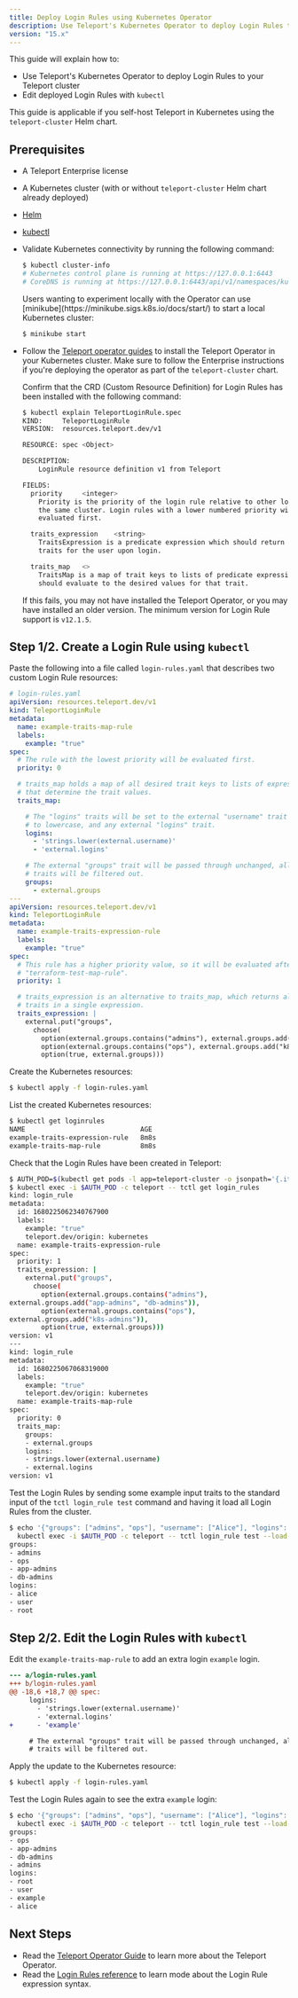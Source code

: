```yaml
---
title: Deploy Login Rules using Kubernetes Operator 
description: Use Teleport's Kubernetes Operator to deploy Login Rules to your cluster
version: "15.x"
---
```


This guide will explain how to:

- Use Teleport's Kubernetes Operator to deploy Login Rules to your Teleport cluster
- Edit deployed Login Rules with `kubectl`

This guide is applicable if you self-host Teleport in Kubernetes using the
`teleport-cluster` Helm chart.

## Prerequisites

- A Teleport Enterprise license

- A Kubernetes cluster (with or without `teleport-cluster` Helm chart already deployed)

- [Helm](https://helm.sh/docs/intro/quickstart/)

- [kubectl](https://kubernetes.io/docs/tasks/tools/)

- Validate Kubernetes connectivity by running the following command:

  ```bash
  $ kubectl cluster-info
  # Kubernetes control plane is running at https://127.0.0.1:6443
  # CoreDNS is running at https://127.0.0.1:6443/api/v1/namespaces/kube-system/services/kube-dns:dns/proxy
  ```

  <Tip>
    Users wanting to experiment locally with the Operator can use [minikube](https://minikube.sigs.k8s.io/docs/start/)
    to start a local Kubernetes cluster:

    ```bash
    $ minikube start
    ```
  </Tip>

- Follow the [Teleport operator guides](/docs/management/dynamic-resources/teleport-operator)
  to install the Teleport Operator in your Kubernetes cluster.
  Make sure to follow the Enterprise instructions if you're deploying the
  operator as part of the `teleport-cluster` chart.

  Confirm that the CRD (Custom Resource Definition) for Login Rules has been
  installed with the following command:

  ```bash
  $ kubectl explain TeleportLoginRule.spec
  KIND:     TeleportLoginRule
  VERSION:  resources.teleport.dev/v1

  RESOURCE: spec <Object>

  DESCRIPTION:
      LoginRule resource definition v1 from Teleport

  FIELDS:
    priority     <integer>
      Priority is the priority of the login rule relative to other login rules in
      the same cluster. Login rules with a lower numbered priority will be
      evaluated first.

    traits_expression    <string>
      TraitsExpression is a predicate expression which should return the desired
      traits for the user upon login.

    traits_map   <>
      TraitsMap is a map of trait keys to lists of predicate expressions which
      should evaluate to the desired values for that trait.
  ```

  If this fails, you may not have installed the Teleport Operator, or you may have
  installed an older version.
  The minimum version for Login Rule support is `v12.1.5`.

## Step 1/2. Create a Login Rule using `kubectl`

Paste the following into a file called `login-rules.yaml` that describes two
custom Login Rule resources:

```yaml
# login-rules.yaml
apiVersion: resources.teleport.dev/v1
kind: TeleportLoginRule
metadata:
  name: example-traits-map-rule
  labels:
    example: "true"
spec:
  # The rule with the lowest priority will be evaluated first.
  priority: 0

  # traits_map holds a map of all desired trait keys to lists of expressions
  # that determine the trait values.
  traits_map:

    # The "logins" traits will be set to the external "username" trait converted
    # to lowercase, and any external "logins" trait.
    logins:
      - 'strings.lower(external.username)'
      - 'external.logins'

    # The external "groups" trait will be passed through unchanged, all other
    # traits will be filtered out.
    groups:
      - external.groups
---
apiVersion: resources.teleport.dev/v1
kind: TeleportLoginRule
metadata:
  name: example-traits-expression-rule
  labels:
    example: "true"
spec:
  # This rule has a higher priority value, so it will be evaluated after the
  # "terraform-test-map-rule".
  priority: 1

  # traits_expression is an alternative to traits_map, which returns all desired
  # traits in a single expression.
  traits_expression: |
    external.put("groups",
      choose(
        option(external.groups.contains("admins"), external.groups.add("app-admins", "db-admins")),
        option(external.groups.contains("ops"), external.groups.add("k8s-admins")),
        option(true, external.groups)))
```

Create the Kubernetes resources:

```bash
$ kubectl apply -f login-rules.yaml
```

List the created Kubernetes resources:

```bash
$ kubectl get loginrules
NAME                             AGE
example-traits-expression-rule   8m8s
example-traits-map-rule          8m8s
```

Check that the Login Rules have been created in Teleport:

```bash
$ AUTH_POD=$(kubectl get pods -l app=teleport-cluster -o jsonpath='{.items[0].metadata.name}')
$ kubectl exec -i $AUTH_POD -c teleport -- tctl get login_rules
kind: login_rule
metadata:
  id: 1680225062340767900
  labels:
    example: "true"
    teleport.dev/origin: kubernetes
  name: example-traits-expression-rule
spec:
  priority: 1
  traits_expression: |
    external.put("groups",
      choose(
        option(external.groups.contains("admins"),
external.groups.add("app-admins", "db-admins")),
        option(external.groups.contains("ops"),
external.groups.add("k8s-admins")),
        option(true, external.groups)))
version: v1
---
kind: login_rule
metadata:
  id: 1680225067068319000
  labels:
    example: "true"
    teleport.dev/origin: kubernetes
  name: example-traits-map-rule
spec:
  priority: 0
  traits_map:
    groups:
    - external.groups
    logins:
    - strings.lower(external.username)
    - external.logins
version: v1
```

Test the Login Rules by sending some example input traits to the standard input
of the `tctl login_rule test` command and having it load all Login Rules from
the cluster.

```bash
$ echo '{"groups": ["admins", "ops"], "username": ["Alice"], "logins": ["user", "root"]}' | \
  kubectl exec -i $AUTH_POD -c teleport -- tctl login_rule test --load-from-cluster
groups:
- admins
- ops
- app-admins
- db-admins
logins:
- alice
- user
- root
```

## Step 2/2. Edit the Login Rules with `kubectl`

Edit the `example-traits-map-rule` to add an extra login `example` login.

```diff
--- a/login-rules.yaml
+++ b/login-rules.yaml
@@ -18,6 +18,7 @@ spec:
     logins:
       - 'strings.lower(external.username)'
       - 'external.logins'
+      - 'example'

     # The external "groups" trait will be passed through unchanged, all other
     # traits will be filtered out.
```

Apply the update to the Kubernetes resource:

```bash
$ kubectl apply -f login-rules.yaml
```

Test the Login Rules again to see the extra `example` login:

```bash
$ echo '{"groups": ["admins", "ops"], "username": ["Alice"], "logins": ["user", "root"]}' | \
  kubectl exec -i $AUTH_POD -c teleport -- tctl login_rule test --load-from-cluster
groups:
- ops
- app-admins
- db-admins
- admins
logins:
- root
- user
- example
- alice
```

## Next Steps

- Read the [Teleport Operator Guide](/docs/management/dynamic-resources/teleport-operator) to
  learn more about the Teleport Operator.
- Read the [Login Rules reference](/docs/access-controls/login-rules/reference) to learn mode about the
  Login Rule expression syntax.
